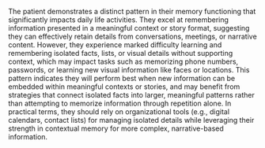 The patient demonstrates a distinct pattern in their memory functioning that significantly impacts daily life activities. They excel at remembering information presented in a meaningful context or story format, suggesting they can effectively retain details from conversations, meetings, or narrative content. However, they experience marked difficulty learning and remembering isolated facts, lists, or visual details without supporting context, which may impact tasks such as memorizing phone numbers, passwords, or learning new visual information like faces or locations. This pattern indicates they will perform best when new information can be embedded within meaningful contexts or stories, and may benefit from strategies that connect isolated facts into larger, meaningful patterns rather than attempting to memorize information through repetition alone. In practical terms, they should rely on organizational tools (e.g., digital calendars, contact lists) for managing isolated details while leveraging their strength in contextual memory for more complex, narrative-based information.
